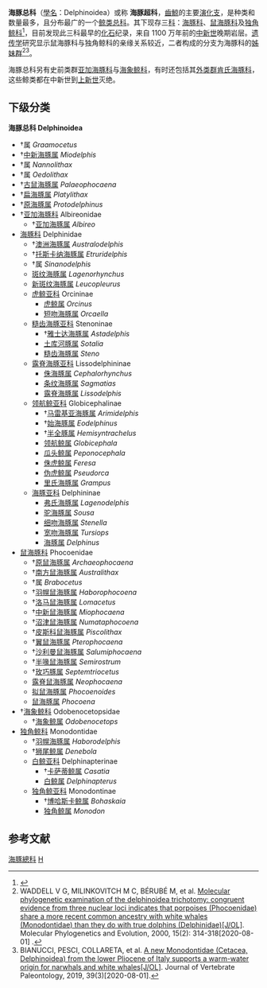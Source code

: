 {{Automatic taxobox
| fossil_range = {{Fossil range|28|0}}[[渐新世|渐新世]] → [[全新世|现代]]<ref name="TPBDB">{{Cite web |url=http://paleodb.org/cgi-bin/bridge.pl?action=checkTaxonInfo&taxon_no=53268&is_real_user=0 |title=The Paleobiology Database |access-date=2020-08-02 |archive-date=2012-10-12 |archive-url=https://web.archive.org/web/20121012213100/http://paleodb.org/cgi-bin/bridge.pl?action=checkTaxonInfo&taxon_no=53268&is_real_user=0 |dead-url=no }}</ref>
| image =
| image_alt = 260px
| image_caption = [[港湾鼠海豚|港湾鼠海豚]]（左上）、[[白鲸|白鲸]]（左下）和<br>[[宽吻海豚|宽吻海豚]]（右）
| taxon = Delphinoidea
| authority = [[William_Henry_Flower|Flower]], 1865
| subdivision_ranks = 下级分类
| subdivision = <center>见正文</center>
}}

'''海豚总科'''（[[學名|學名]]：Delphinoidea）或称 '''海豚超科'''，[[齒鯨|齒鯨]]的主要[[演化支|演化支]]，是种类和数量最多，且分布最广的一个[[鲸类|鲸类]][[总科|总科]]。其下现存三[[科_(生物)|科]]：[[海豚科|海豚科]]、[[鼠海豚科|鼠海豚科]]及[[独角鲸科|独角鲸科]]<ref>{{Cite web|title=List of Marine Mammal Species and Subspecies|url=https://www.marinemammalscience.org/species-information/list-marine-mammal-species-subspecies|accessdate=2020-08-01|website=Society for Marine Mammalogy|date=|format=|publisher=|language=en|archive-date=2020-11-27|archive-url=https://web.archive.org/web/20201127215426/https://marinemammalscience.org/species-information/list-marine-mammal-species-subspecies/|dead-url=no}}</ref>，目前发现此三科最早的[[化石|化石]]纪录，来自 1100 万年前的[[中新世|中新世]]晚期岩层。[[遗传学|遗传学]]研究显示鼠海豚科与独角鲸科的亲缘关系较近，二者构成的分支为海豚科的[[姊妹群|姊妹群]]<ref>WADDELL V G, MILINKOVITCH M C, BÉRUBÉ M, et al. [https://www.ncbi.nlm.nih.gov/pubmed/10837160 <nowiki>Molecular phylogenetic examination of the delphinoidea trichotomy: congruent evidence from three nuclear loci indicates that porpoises (Phocoenidae) share a more recent common ancestry with white whales (Monodontidae) than they do with true dolphins (Delphinidae)[J/OL]</nowiki>]. Molecular Phylogenetics and Evolution, 2000, 15(2): 314-318[2020-08-01] {{Wayback|url=https://www.ncbi.nlm.nih.gov/pubmed/10837160 |date=20130621050532 }}.</ref><ref>BIANUCCI, PESCI, COLLARETA, et al. [https://www.tandfonline.com/doi/full/10.1080/02724634.2019.1645148 <nowiki>A new Monodontidae (Cetacea, Delphinoidea) from the lower Pliocene of Italy supports a warm-water origin for narwhals and white whales[J/OL]</nowiki>]. Journal of Vertebrate Paleontology, 2019, 39(3)[2020-08-01].</ref>。

海豚总科另有史前类群[[亚加海豚科|亚加海豚科]]与[[海象鲸科|海象鲸科]]，有时还包括其[[外类群|外类群]][[肯氏海豚科|肯氏海豚科]]，这些鲸类都在中新世到[[上新世|上新世]]灭绝。

==下级分类==
{{small|（符号“†”表示已灭绝）}}

'''海豚总科 Delphinoidea'''
* †属 ''Graamocetus''
* †[[中新海豚属|中新海豚属]] ''Miodelphis''
* †属 ''Nannolithax''
* †属 ''Oedolithax''
* †[[古鼠海豚属|古鼠海豚属]] ''Palaeophocaena''
* †[[扁海豚属|扁海豚属]] ''Platylithax''
* †[[原海豚属|原海豚属]] ''Protodelphinus''
* †[[亚加海豚科|亚加海豚科]] Albireonidae
** †[[亚加海豚属|亚加海豚属]] ''Albireo''
* [[海豚科|海豚科]] Delphinidae
** †[[澳洲海豚属|澳洲海豚属]] ''Australodelphis''
** †[[托斯卡纳海豚属|托斯卡纳海豚属]] ''Etruridelphis''
** †属 ''Sinanodelphis''
** [[斑纹海豚属|斑纹海豚属]] ''Lagenorhynchus''
** [[大西洋斑纹海豚|新斑纹海豚属]] ''Leucopleurus''
** [[虎鲸亚科|虎鲸亚科]] Orcininae
*** [[虎鲸属|虎鲸属]] ''Orcinus''
*** [[短吻海豚属|短吻海豚属]] ''Orcaella''
** [[糙齿海豚亚科|糙齿海豚亚科]] Stenoninae
*** †[[雅士达海豚属|雅士达海豚属]] ''Astadelphis''
*** [[土库河豚属|土库河豚属]] ''Sotalia''
*** [[糙齿海豚|糙齿海豚属]] ''Steno''
** [[露脊海豚亚科|露脊海豚亚科]] Lissodelphininae
*** [[侏海豚属|侏海豚属]] ''Cephalorhynchus''
*** [[条纹海豚属|条纹海豚属]] ''Sagmatias''
*** [[露脊海豚属|露脊海豚属]] ''Lissodelphis''
** [[领航鲸亚科|领航鲸亚科]] Globicephalinae
*** †[[马雷基亚海豚属|马雷基亚海豚属]] ''Arimidelphis''
*** †[[始海豚属|始海豚属]] ''Eodelphinus''
*** †[[半全豚属|半全豚属]] ''Hemisyntrachelus''
*** [[领航鲸|领航鲸属]] ''Globicephala''
*** [[瓜头鲸|瓜头鲸属]] ''Peponocephala''
*** [[小虎鲸|侏虎鲸属]] ''Feresa''
*** [[伪虎鲸属|伪虎鲸属]] ''Pseudorca''
*** [[里氏海豚|里氏海豚属]] ''Grampus''
** [[海豚亚科|海豚亚科]] Delphininae
*** [[弗氏海豚|弗氏海豚属]] ''Lagenodelphis''
*** [[驼海豚属|驼海豚属]] ''Sousa''
*** [[细吻海豚属|细吻海豚属]] ''Stenella''
*** [[宽吻海豚属|宽吻海豚属]] ''Tursiops''
*** [[海豚属|海豚属]] ''Delphinus''
* [[鼠海豚科|鼠海豚科]] Phocoenidae
** †[[原鼠海豚属|原鼠海豚属]] ''Archaeophocaena''
** †[[南方鼠海豚属|南方鼠海豚属]] ''Australithax''
** †属 ''Brabocetus''
** †[[羽幌鼠海豚属|羽幌鼠海豚属]] ''Haborophocoena''
** †[[洛马鼠海豚属|洛马鼠海豚属]] ''Lomacetus''
** †[[中新鼠海豚属|中新鼠海豚属]] ''Miophocaena''
** †[[沼津鼠海豚属|沼津鼠海豚属]] ''Numataphocoena''
** †[[皮斯科鼠海豚属|皮斯科鼠海豚属]] ''Piscolithax''
** †[[翼鼠海豚属|翼鼠海豚属]] ''Pterophocaena''
** †[[沙利曼鼠海豚属|沙利曼鼠海豚属]] ''Salumiphocaena''
** †[[半喙鼠海豚属|半喙鼠海豚属]] ''Semirostrum''
** †[[玫巧豚属|玫巧豚属]] ''Septemtriocetus''
** [[露脊鼠海豚属|露脊鼠海豚属]] ''Neophocaena''
** [[拟鼠海豚属|拟鼠海豚属]] ''Phocoenoides''
** [[鼠海豚属|鼠海豚属]] ''Phocoena''
* †[[海象鲸科|海象鲸科]] Odobenocetopsidae
** †[[海象鲸属|海象鲸属]] ''Odobenocetops''
* [[独角鲸科|独角鲸科]] Monodontidae
** †[[羽幌海豚属|羽幌海豚属]] ''Haborodelphis''
** †[[狮尾鲸属|狮尾鲸属]] ''Denebola''
** [[白鲸亚科|白鲸亚科]] Delphinapterinae
*** †[[卡萨蒂鲸属|卡萨蒂鲸属]] ''Casatia''
*** [[白鲸属|白鲸属]] ''Delphinapterus''
** [[独角鲸亚科|独角鲸亚科]] Monodontinae
*** †[[博哈斯卡鲸属|博哈斯卡鲸属]] ''Bohaskaia''
*** [[独角鲸属|独角鲸属]] ''Monodon''

==参考文献==
{{Wikispecies|Delphinoidea}}
{{Reflist}}
{{齒鯨小目|D.}}
{{Taxonbar|from=Q1139670}}

[[Category:海豚總科|]]
[[Category:1865年描述的分類群|H]]